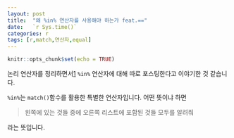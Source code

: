 ```yaml
---
layout: post
title:  "왜 %in% 연산자를 사용해야 하는가 feat.=="
date:   `r Sys.time()`
categories: r 
tags: [r,match,연산자,equal]
---
```


```r
knitr::opts_chunk$set(echo = TRUE)
```

논리 연산자를 정리하면서[1][1] `%in%` 연산자에 대해 따로 포스팅한다고 이야기한 것 같습니다.

`%in%`는 `match()`함수를 활용한 특별한 연산자입니다. 어떤 뜻이냐 하면 

> 왼쪽에 있는 것들 중에 오른쪽 리스트에 포함된 것들 모두를 알려줘

라는 뜻입니다. 

[1]: https://mrchypark.github.io/r/%EB%85%BC%EB%A6%AC%EC%97%B0%EC%82%B0%EC%9E%90/%EC%97%B0%EC%82%B0%EC%9E%90/%EB%85%BC%EB%A6%AC-%EC%97%B0%EC%82%B0%EC%9E%90-%EC%A0%95%EB%A6%AC.html